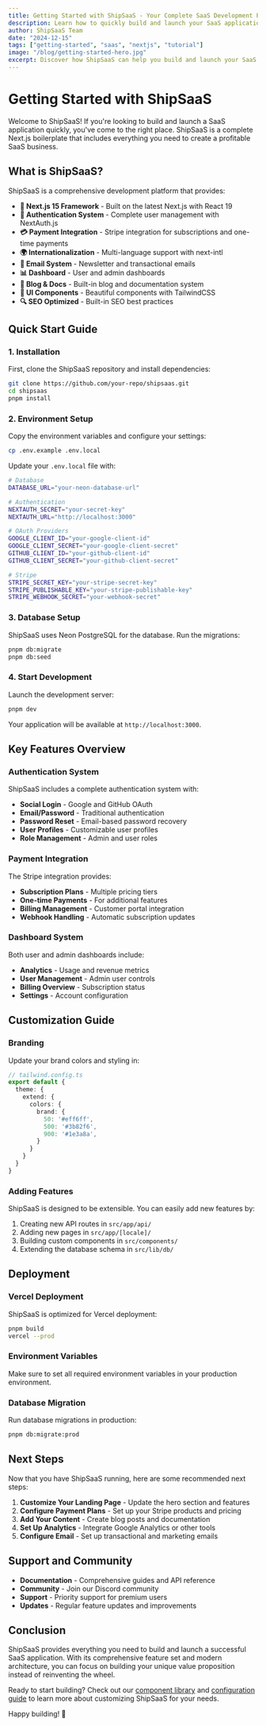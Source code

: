 ```yaml
---
title: Getting Started with ShipSaaS - Your Complete SaaS Development Platform
description: Learn how to quickly build and launch your SaaS application using ShipSaaS, the complete Next.js boilerplate with AI, authentication, payments, and more.
author: ShipSaaS Team
date: "2024-12-15"
tags: ["getting-started", "saas", "nextjs", "tutorial"]
image: "/blog/getting-started-hero.jpg"
excerpt: Discover how ShipSaaS can help you build and launch your SaaS product in a weekend with our comprehensive development platform.
---
```


# Getting Started with ShipSaaS

Welcome to ShipSaaS! If you're looking to build and launch a SaaS application quickly, you've come to the right place. ShipSaaS is a complete Next.js boilerplate that includes everything you need to create a profitable SaaS business.

## What is ShipSaaS?

ShipSaaS is a comprehensive development platform that provides:

- **🚀 Next.js 15 Framework** - Built on the latest Next.js with React 19
- **🔐 Authentication System** - Complete user management with NextAuth.js
- **💳 Payment Integration** - Stripe integration for subscriptions and one-time payments
- **🌍 Internationalization** - Multi-language support with next-intl
- **📧 Email System** - Newsletter and transactional emails
- **📊 Dashboard** - User and admin dashboards
- **📝 Blog & Docs** - Built-in blog and documentation system
- **🎨 UI Components** - Beautiful components with TailwindCSS
- **🔍 SEO Optimized** - Built-in SEO best practices

## Quick Start Guide

### 1. Installation

First, clone the ShipSaaS repository and install dependencies:

```bash
git clone https://github.com/your-repo/shipsaas.git
cd shipsaas
pnpm install
```

### 2. Environment Setup

Copy the environment variables and configure your settings:

```bash
cp .env.example .env.local
```

Update your `.env.local` file with:

```bash
# Database
DATABASE_URL="your-neon-database-url"

# Authentication
NEXTAUTH_SECRET="your-secret-key"
NEXTAUTH_URL="http://localhost:3000"

# OAuth Providers
GOOGLE_CLIENT_ID="your-google-client-id"
GOOGLE_CLIENT_SECRET="your-google-client-secret"
GITHUB_CLIENT_ID="your-github-client-id"
GITHUB_CLIENT_SECRET="your-github-client-secret"

# Stripe
STRIPE_SECRET_KEY="your-stripe-secret-key"
STRIPE_PUBLISHABLE_KEY="your-stripe-publishable-key"
STRIPE_WEBHOOK_SECRET="your-webhook-secret"
```

### 3. Database Setup

ShipSaaS uses Neon PostgreSQL for the database. Run the migrations:

```bash
pnpm db:migrate
pnpm db:seed
```

### 4. Start Development

Launch the development server:

```bash
pnpm dev
```

Your application will be available at `http://localhost:3000`.

## Key Features Overview

### Authentication System

ShipSaaS includes a complete authentication system with:

- **Social Login** - Google and GitHub OAuth
- **Email/Password** - Traditional authentication
- **Password Reset** - Email-based password recovery
- **User Profiles** - Customizable user profiles
- **Role Management** - Admin and user roles

### Payment Integration

The Stripe integration provides:

- **Subscription Plans** - Multiple pricing tiers
- **One-time Payments** - For additional features
- **Billing Management** - Customer portal integration
- **Webhook Handling** - Automatic subscription updates

### Dashboard System

Both user and admin dashboards include:

- **Analytics** - Usage and revenue metrics
- **User Management** - Admin user controls
- **Billing Overview** - Subscription status
- **Settings** - Account configuration

## Customization Guide

### Branding

Update your brand colors and styling in:

```typescript
// tailwind.config.ts
export default {
  theme: {
    extend: {
      colors: {
        brand: {
          50: '#eff6ff',
          500: '#3b82f6',
          900: '#1e3a8a',
        }
      }
    }
  }
}
```

### Adding Features

ShipSaaS is designed to be extensible. You can easily add new features by:

1. Creating new API routes in `src/app/api/`
2. Adding new pages in `src/app/[locale]/`
3. Building custom components in `src/components/`
4. Extending the database schema in `src/lib/db/`

## Deployment

### Vercel Deployment

ShipSaaS is optimized for Vercel deployment:

```bash
pnpm build
vercel --prod
```

### Environment Variables

Make sure to set all required environment variables in your production environment.

### Database Migration

Run database migrations in production:

```bash
pnpm db:migrate:prod
```

## Next Steps

Now that you have ShipSaaS running, here are some recommended next steps:

1. **Customize Your Landing Page** - Update the hero section and features
2. **Configure Payment Plans** - Set up your Stripe products and pricing
3. **Add Your Content** - Create blog posts and documentation
4. **Set Up Analytics** - Integrate Google Analytics or other tools
5. **Configure Email** - Set up transactional and marketing emails

## Support and Community

- **Documentation** - Comprehensive guides and API reference
- **Community** - Join our Discord community
- **Support** - Priority support for premium users
- **Updates** - Regular feature updates and improvements

## Conclusion

ShipSaaS provides everything you need to build and launch a successful SaaS application. With its comprehensive feature set and modern architecture, you can focus on building your unique value proposition instead of reinventing the wheel.

Ready to start building? Check out our [component library](/docs/components) and [configuration guide](/docs/configuration) to learn more about customizing ShipSaaS for your needs.

Happy building! 🚀
